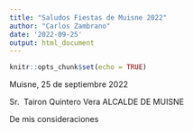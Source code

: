 ```yaml
---
title: "Saludos Fiestas de Muisne 2022"
author: "Carlos Zambrano"
date: '2022-09-25'
output: html_document
---
```


```r
knitr::opts_chunk$set(echo = TRUE)
```

Muisne, 25 de septiembre 2022

Sr. 
Tairon Quintero Vera
ALCALDE DE MUISNE

De mis consideraciones

